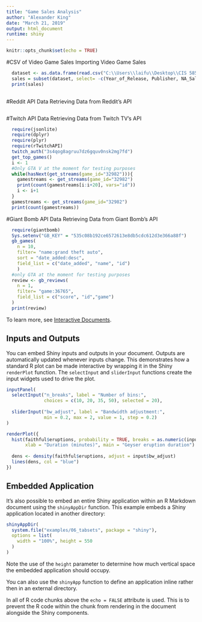 ```yaml
---
title: "Game Sales Analysis"
author: "Alexander King"
date: "March 21, 2019"
output: html_document
runtime: shiny
---
```


```r
knitr::opts_chunk$set(echo = TRUE)
```

#CSV of Video Game Sales
Importing Video Game Sales
```r
  dataset <- as.data.frame(read.csv("C:\\Users\\laifu\\Desktop\\CIS 585 Video Game Sales Analysis\\Video_Games_Sales_as_at_22_Dec_2016.csv"))
  sales = subset(dataset, select= -c(Year_of_Release, Publisher, NA_Sales, EU_Sales, JP_Sales, Other_Sales, Developer, Rating))
  print(sales)
  
```

#Reddit API Data
Retrieving Data from Reddit's API
```r
  

```

#Twitch API Data
Retrieving Data from Twitch TV's API
```r
  require(jsonlite)
  require(dplyr)
  require(plyr)
  require(rTwitchAPI)
  twitch_auth("3s4qog8agruu7dz6gquv0nsk2mg7fd")
  get_top_games()
  i <- 1
  #Only GTA V at the moment for testing purposes
  while(hasNext(get_streams(game_id="32982"))){
    gamestreams <- get_streams(game_id="32982")
    print(count(gamestreams[i:i+20], vars="id"))
    i <- i+1
  }
  gamestreams <- get_streams(game_id="32982")
  print(count(gamestreams))
```

#Giant Bomb API Data
Retrieving Data from Giant Bomb's API
```r
  require(giantbomb)
  Sys.setenv("GB_KEY" = "535c08b192ce6572613e8db5cdc612d3e366a88f")
  gb_games(
    n = 10,
    filter= "name:grand theft auto",
    sort = "date_added:desc",
    field_list = c("date_added", "name", "id")
    )
  #only GTA at the moment for testing purposes
  review <- gb_reviews(
    n = 1,
    filter= "game:36765",
    field_list = c("score", "id","game")
  )
  print(review)

```

To learn more, see [Interactive Documents](http://rmarkdown.rstudio.com/authoring_shiny.html).

## Inputs and Outputs

You can embed Shiny inputs and outputs in your document. Outputs are automatically updated whenever inputs change.  This demonstrates how a standard R plot can be made interactive by wrapping it in the Shiny `renderPlot` function. The `selectInput` and `sliderInput` functions create the input widgets used to drive the plot.

```r
inputPanel(
  selectInput("n_breaks", label = "Number of bins:",
              choices = c(10, 20, 35, 50), selected = 20),
  
  sliderInput("bw_adjust", label = "Bandwidth adjustment:",
              min = 0.2, max = 2, value = 1, step = 0.2)
)

renderPlot({
  hist(faithful$eruptions, probability = TRUE, breaks = as.numeric(input$n_breaks),
       xlab = "Duration (minutes)", main = "Geyser eruption duration")
  
  dens <- density(faithful$eruptions, adjust = input$bw_adjust)
  lines(dens, col = "blue")
})
```

## Embedded Application

It's also possible to embed an entire Shiny application within an R Markdown document using the `shinyAppDir` function. This example embeds a Shiny application located in another directory:

```r
shinyAppDir(
  system.file("examples/06_tabsets", package = "shiny"),
  options = list(
    width = "100%", height = 550
  )
)
```

Note the use of the `height` parameter to determine how much vertical space the embedded application should occupy.

You can also use the `shinyApp` function to define an application inline rather then in an external directory.

In all of R code chunks above the `echo = FALSE` attribute is used. This is to prevent the R code within the chunk from rendering in the document alongside the Shiny components.




